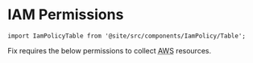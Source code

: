 # IAM Permissions

```mdx-code-block
import IamPolicyTable from '@site/src/components/IamPolicy/Table';
```

Fix requires the below permissions to collect <abbr title="Amazon Web Services">AWS</abbr> resources.

<!-- ## Amazon Web Services (AWS) \{#aws} -->

<IamPolicyTable provider="aws"  />

<!-- ## Google Cloud

<IamPolicyTable provider="gcp"  /> -->
